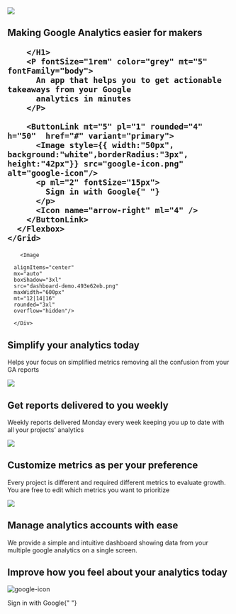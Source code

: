 <Section py="8|12|16|24">
  <Container>
    <Grid col="1|2" gap="8|12|16" alignItems="center">
      <Image
        d={["none", "flex"]}
        src="splash-screen-banner.889f1fae.png"
        colStart="null|2"
        w="full"
        rounded="lg"
        overflow="hidden"
      />
      <Flexbox
        flexDirection="column"
        alignItems="center|flex-start"
        textAlign="center|left"
      >
        <H1  m="0" fontSize="30px|50px" fontFamily="heading" lineHeight="tight">
          Making Google Analytics easier for makers
          
        </H1>
        <P fontSize="1rem" color="grey" mt="5" fontFamily="body">
          An app that helps you to get actionable takeaways from your Google
          analytics in minutes
        </P>
        
        <ButtonLink mt="5" pl="1" rounded="4" h="50"  href="#" variant="primary">
          <Image style={{ width:"50px", background:"white",borderRadius:"3px", height:"42px"}} src="google-icon.png" alt="google-icon"/>
          <p ml="2" fontSize="15px">
            Sign in with Google{" "}
          </p>
          <Icon name="arrow-right" ml="4" />
        </ButtonLink>
      </Flexbox>
    </Grid>

  </Container>
</Section>

<Section>
  <Container>

  <Div px="10px|40px|250px">
        
        <Image
        
      alignItems="center"
      mx="auto"
      boxShadow="3xl"
      src="dashboard-demo.493e62eb.png"
      maxWidth="600px"
      mt="12|14|16"
      rounded="3xl"
      overflow="hidden"/>
        
      </Div>
  </Container>

</Section>

<Section mt="-200px" bg="muted" py="8|12|16|24">
  <Container>
    <Div mt="200px|150px" textAlign="center">
      <H2 fontFamily="'Alegreya',serif">Simplify your analytics today</H2>
      <P fontSize="1rem" color="grey">
        Helps your focus on simplified metrics removing all the confusion from
        your GA reports
      </P>
    </Div>
  </Container>
</Section>

<Section py="8|12|16|24">
  <Container>
    <Grid col="1|2" gap="8|12|16" alignItems="center">
      <Image
        src="time.026ff7d7.png"
        colStart="null|2"
        w="full"
        rounded="lg"
        overflow="hidden"
      />
      <Flexbox
        flexDirection="column"
        alignItems="center|flex-start"
        textAlign="center|left"
      >
        <H1
          m="0"
          fontSize="30px|50px"
          fontFamily="'Alegreya',serif"
          lineHeight="tight"
        >
          Get reports delivered to you weekly
        </H1>
        <P fontSize="1rem" color="grey" mt="2">
          Weekly reports delivered Monday every week keeping you up to date with
          all your projects' analytics
        </P>
      </Flexbox>
    </Grid>
  </Container>
</Section>

<Section bg="muted" py="8|12|16|24">
  <Container>
    <Grid col="1|2" gap="8|12|16">
      <Div>
        <Image src="business.db613987.png" />
      </Div>
      <Div textAlign="center">
        <H2 fontFamily="Alegreya,serif">
          Customize metrics as per your preference
        </H2>
        <P fontSize="1rem" color="grey">
          Every project is different and required different metrics to evaluate
          growth. You are free to edit which metrics you want to prioritize
        </P>
      </Div>
    </Grid>
  </Container>
</Section>

<Section py="8|12|16|24">
  <Container>
    <Grid col="1|2" gap="8|12|16" alignItems="center">
      <Image
        src="ease.0edf3f1f.png"
        colStart="null|2"
        w="full"
        rounded="lg"
        overflow="hidden"
      />
      <Flexbox
        flexDirection="column"
        alignItems="center|flex-start"
        textAlign="center|left"
      >
        <H1
          m="0"
          fontSize="30px|50px"
          fontFamily="'Alegreya',serif"
          lineHeight="tight"
        >
          Manage analytics accounts with ease
        </H1>
        <P fontSize="1rem" color="grey" mt="2">
          We provide a simple and intuitive dashboard showing data from your
          multiple google analytics on a single screen.
        </P>
      </Flexbox>
    </Grid>
  </Container>
</Section>

<Section py="8|12|16|24">
  <Container>
    <Flexbox flexDirection="column" textAlign="center">
      <H1 m="0" fontSize="30px|50px" px="10px|30px|230px">
        Improve how you feel about your analytics today
      </H1>
      <P fontSize="xl|2xl" mt="2"></P>
      <ButtonLink pl="1" rounded="4" h="50" href="#" variant="primary">
        <Image
          style={{
            width: "50px",
            background: "white",
            borderRadius: "3px",
            height: "42px",
          }}
          src="google-icon.png"
          alt="google-icon"
        />
        <p ml="2" fontSize="15px">
          Sign in with Google{" "}
        </p>
        <Icon name="arrow-right" ml="4" />
      </ButtonLink>
    </Flexbox>
  </Container>
</Section>
